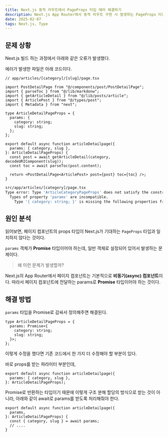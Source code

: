 ```yaml
---
title: Next.js 동적 라우트에서 PageProps 타입 에러 해결하기
description: Next.js App Router에서 동적 라우트 구현 시 발생하는 PageProps 타입 에러를 분석하고 해결하는 방법
date: 2025-02-07
tags: Next.js, Type
---
```


## 문제 상황

Next.js 빌드 하는 과정에서 아래와 같은 오류가 발생했다.

에러가 발생한 파일은 아래 코드이다.

```tsx
// app/articles/[category]/[slug]/page.tsx

import PostDetailPage from "@/components/post/PostDetailPage";
import { parseToc } from "@/lib/markdonw";
import { getArticleDetail } from "@/lib/posts/article";
import { ArticlePost } from "@/types/post";
import { Metadata } from "next";

type ArticleDetailPageProps = {
  params: {
    category: string;
    slug: string;
  };
};

export default async function articleDetailpage({
  params: { category, slug },
}: ArticleDetailPageProps) {
  const post = await getArticleDetail(category, decodeURIComponent(slug));
  const toc = await parseToc(post.content);

  return <PostDetailPage<ArticlePost> post={post} toc={toc} />;
}
```

```bash
src/app/articles/[category]/page.tsx
Type error: Type 'ArticleCategoryPageProps' does not satisfy the constraint 'PageProps'.
  Types of property 'params' are incompatible.
    Type '{ category: string; }' is missing the following properties from type 'Promise<any>': then, catch, finally, [Symbol.toStringTag]
```

## 원인 분석

읽어보면, 페이지 컴포넌트의 props 타입이 Next.js가 기대하는 `PageProps` 타입과 일치하지 않다는 것이다.

`params` 객체가 **Promise** 타입이어야 하는데, 일반 객체로 설정되어 있어서 발생하는 문제이다.

> 왜 이런 문제가 발생할까?

Next.js의 App Router에서 페이지 컴포넌트는 기본적으로 **비동기(async) 컴포넌트**이다. 따라서 페이지 컴포넌트에 전달하는 params로 **Promise** 타입이어야 하는 것이다.

## 해결 방법

`params` 타입을 Promise로 감싸서 정의해주면 해결된다.

```tsx
type ArticleDetailPageProps = {
  params: Promise<{
    category: string;
    slug: string;
  }>;
};
```

이렇게 수정을 했다면 기존 코드에서 한 가지 더 수정해야 할 부분이 있다.

바로 props를 받는 파라미터 부분인데,

```tsx
export default async function articleDetailpage({
  params: { category, slug },
}: ArticleDetailPageProps);
```

Promise로 반환하는 타입이기 때문에 이렇게 구조 분해 할당의 방식으로 받는 것이 아니라, 아래와 같이 await로 params를 받도록 처리해줘야 한다.

```tsx
export default async function articleDetailpage({
  params,
}: ArticleDetailPageProps) {
  const { category, slug } = await params;
  // ....
}
```
